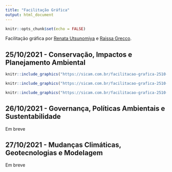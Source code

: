 ```yaml
---
title: "Facilitação Gráfica"
output: html_document
---
```


```r
knitr::opts_chunk$set(echo = FALSE)
```

<link rel="stylesheet" href="https://cdn.jsdelivr.net/gh/jpswalsh/academicons@1/css/academicons.min.css">

Facilitação gráfica por [<i class="fab fa-instagram"></i>Renata Utsunomiya](https://www.instagram.com/mon_arte_pensamento_visual/) e [<i class="fab fa-instagram"></i>Raissa Grecco](https://instagram.com/raissagrecco).


## 25/10/2021 - Conservação, Impactos e Planejamento Ambiental 



```r
knitr::include_graphics("https://sicam.com.br/facilitacao-grafica-2510-1.png")

knitr::include_graphics("https://sicam.com.br/facilitacao-grafica-2510-2.png")

knitr::include_graphics("https://sicam.com.br/facilitacao-grafica-2510-3.png")
```



## 26/10/2021 - Governança, Políticas Ambientais e Sustentabilidade

Em breve

## 27/10/2021 - Mudanças Climáticas, Geotecnologias e Modelagem

Em breve
